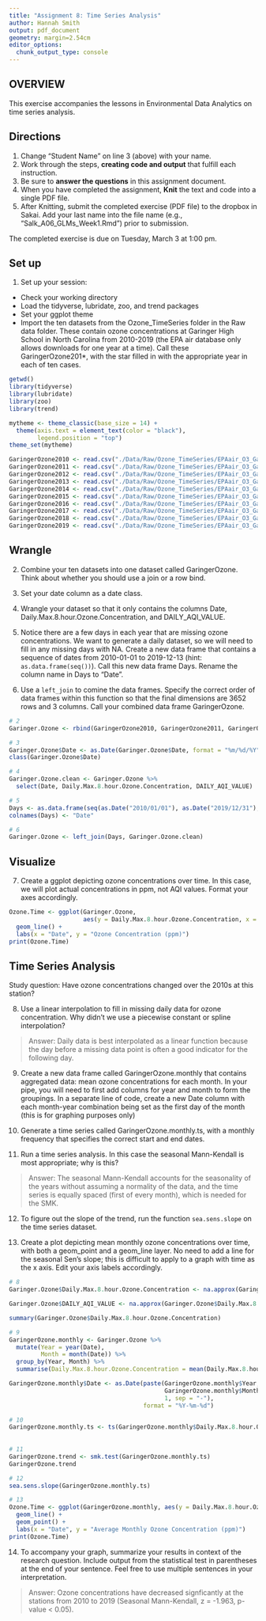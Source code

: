 ```yaml
---
title: "Assignment 8: Time Series Analysis"
author: Hannah Smith
output: pdf_document
geometry: margin=2.54cm
editor_options: 
  chunk_output_type: console
---
```


## OVERVIEW

This exercise accompanies the lessons in Environmental Data Analytics on time series analysis. 

## Directions
1. Change "Student Name" on line 3 (above) with your name.
3. Work through the steps, **creating code and output** that fulfill each instruction.
4. Be sure to **answer the questions** in this assignment document.
6. When you have completed the assignment, **Knit** the text and code into a single PDF file.
8. After Knitting, submit the completed exercise (PDF file) to the dropbox in Sakai. Add your last name into the file name (e.g., "Salk_A06_GLMs_Week1.Rmd") prior to submission.

The completed exercise is due on Tuesday, March 3 at 1:00 pm.

## Set up 
1. Set up your session:

* Check your working directory
* Load the tidyverse, lubridate, zoo, and trend packages
* Set your ggplot theme
* Import the ten datasets from the Ozone_TimeSeries folder in the Raw data folder. These contain ozone concentrations at Garinger High School in North Carolina from 2010-2019 (the EPA air database only allows downloads for one year at a time). Call these GaringerOzone201*, with the star filled in with the appropriate year in each of ten cases.

```r
getwd()
library(tidyverse)
library(lubridate)
library(zoo)
library(trend)

mytheme <- theme_classic(base_size = 14) +
  theme(axis.text = element_text(color = "black"), 
        legend.position = "top")
theme_set(mytheme)

GaringerOzone2010 <- read.csv("./Data/Raw/Ozone_TimeSeries/EPAair_O3_GaringerNC2010_raw.csv")
GaringerOzone2011 <- read.csv("./Data/Raw/Ozone_TimeSeries/EPAair_O3_GaringerNC2011_raw.csv")
GaringerOzone2012 <- read.csv("./Data/Raw/Ozone_TimeSeries/EPAair_O3_GaringerNC2012_raw.csv")
GaringerOzone2013 <- read.csv("./Data/Raw/Ozone_TimeSeries/EPAair_O3_GaringerNC2013_raw.csv")
GaringerOzone2014 <- read.csv("./Data/Raw/Ozone_TimeSeries/EPAair_O3_GaringerNC2014_raw.csv")
GaringerOzone2015 <- read.csv("./Data/Raw/Ozone_TimeSeries/EPAair_O3_GaringerNC2015_raw.csv")
GaringerOzone2016 <- read.csv("./Data/Raw/Ozone_TimeSeries/EPAair_O3_GaringerNC2016_raw.csv")
GaringerOzone2017 <- read.csv("./Data/Raw/Ozone_TimeSeries/EPAair_O3_GaringerNC2017_raw.csv")
GaringerOzone2018 <- read.csv("./Data/Raw/Ozone_TimeSeries/EPAair_O3_GaringerNC2018_raw.csv")
GaringerOzone2019 <- read.csv("./Data/Raw/Ozone_TimeSeries/EPAair_O3_GaringerNC2019_raw.csv")
```

## Wrangle

2. Combine your ten datasets into one dataset called GaringerOzone. Think about whether you should use a join or a row bind. 

3. Set your date column as a date class.

4. Wrangle your dataset so that it only contains the columns Date, Daily.Max.8.hour.Ozone.Concentration, and DAILY_AQI_VALUE. 

5. Notice there are a few days in each year that are missing ozone concentrations. We want to generate a daily dataset, so we will need to fill in any missing days with NA. Create a new data frame that contains a sequence of dates from 2010-01-01 to 2019-12-13 (hint: `as.data.frame(seq())`). Call this new data frame Days. Rename the column name in Days to "Date".

6. Use a `left_join` to comine the data frames. Specify the correct order of data frames within this function so that the final dimensions are 3652 rows and 3 columns. Call your combined data frame GaringerOzone. 

```r
# 2 
Garinger.Ozone <- rbind(GaringerOzone2010, GaringerOzone2011, GaringerOzone2012, GaringerOzone2013, GaringerOzone2014, GaringerOzone2015, GaringerOzone2016, GaringerOzone2017, GaringerOzone2018, GaringerOzone2019)

# 3
Garinger.Ozone$Date <- as.Date(Garinger.Ozone$Date, format = "%m/%d/%Y")
class(Garinger.Ozone$Date)

# 4
Garinger.Ozone.clean <- Garinger.Ozone %>%
  select(Date, Daily.Max.8.hour.Ozone.Concentration, DAILY_AQI_VALUE)

# 5
Days <- as.data.frame(seq(as.Date("2010/01/01"), as.Date("2019/12/31"), by = "day")) 
colnames(Days) <- "Date"

# 6
Garinger.Ozone <- left_join(Days, Garinger.Ozone.clean)

```

## Visualize

7. Create a ggplot depicting ozone concentrations over time. In this case, we will plot actual concentrations in ppm, not AQI values. Format your axes accordingly.

```r
Ozone.Time <- ggplot(Garinger.Ozone, 
                     aes(y = Daily.Max.8.hour.Ozone.Concentration, x = Date)) +
  geom_line() +
  labs(x = "Date", y = "Ozone Concentration (ppm)")
print(Ozone.Time)
```

## Time Series Analysis

Study question: Have ozone concentrations changed over the 2010s at this station? 

8. Use a linear interpolation to fill in missing daily data for ozone concentration. Why didn't we use a piecewise constant or spline interpolation?

> Answer: Daily data is best interpolated as a linear function because the day before a missing data point is often a good indicator for the following day.

9. Create a new data frame called GaringerOzone.monthly that contains aggregated data: mean ozone concentrations for each month. In your pipe, you will need to first add columns for year and month to form the groupings. In a separate line of code, create a new Date column with each month-year combination being set as the first day of the month (this is for graphing purposes only)

10. Generate a time series called GaringerOzone.monthly.ts, with a monthly frequency that specifies the correct start and end dates. 

11. Run a time series analysis. In this case the seasonal Mann-Kendall is most appropriate; why is this?

> Answer: The seasonal Mann-Kendall accounts for the seasonality of the years without assuming a normality of the data, and the time series is equally spaced (first of every month), which is needed for the SMK. 

12. To figure out the slope of the trend, run the function `sea.sens.slope` on the time series dataset. 

13. Create a plot depicting mean monthly ozone concentrations over time, with both a geom_point and a geom_line layer. No need to add a line for the seasonal Sen's slope; this is difficult to apply to a graph with time as the x axis. Edit your axis labels accordingly.

```r
# 8
Garinger.Ozone$Daily.Max.8.hour.Ozone.Concentration <- na.approx(Garinger.Ozone$Daily.Max.8.hour.Ozone.Concentration)

Garinger.Ozone$DAILY_AQI_VALUE <- na.approx(Garinger.Ozone$Daily.Max.8.hour.Ozone.Concentration)

summary(Garinger.Ozone$Daily.Max.8.hour.Ozone.Concentration)

# 9
GaringerOzone.monthly <- Garinger.Ozone %>%
  mutate(Year = year(Date),
         Month = month(Date)) %>%
  group_by(Year, Month) %>%
  summarise(Daily.Max.8.hour.Ozone.Concentration = mean(Daily.Max.8.hour.Ozone.Concentration))

GaringerOzone.monthly$Date <- as.Date(paste(GaringerOzone.monthly$Year,
                                            GaringerOzone.monthly$Month, 
                                            1, sep = "-"),
                                      format = "%Y-%m-%d")

# 10
GaringerOzone.monthly.ts <- ts(GaringerOzone.monthly$Daily.Max.8.hour.Ozone.Concentration, frequency = 12, start = c(2010, 01, 01), end = c(2019, 12, 31))
  
  
# 11
GaringerOzone.trend <- smk.test(GaringerOzone.monthly.ts)
GaringerOzone.trend

# 12
sea.sens.slope(GaringerOzone.monthly.ts)

# 13
Ozone.Time <- ggplot(GaringerOzone.monthly, aes(y = Daily.Max.8.hour.Ozone.Concentration, x = Date)) +
  geom_line() +
  geom_point() +
  labs(x = "Date", y = "Average Monthly Ozone Concentration (ppm)")
print(Ozone.Time)

```

14. To accompany your graph, summarize your results in context of the research question. Include output from the statistical test in parentheses at the end of your sentence. Feel free to use multiple sentences in your interpretation.

> Answer: Ozone concentrations have decreased signficantly at the stations from 2010 to 2019 (Seasonal Mann-Kendall, z = -1.963, p-value < 0.05).
